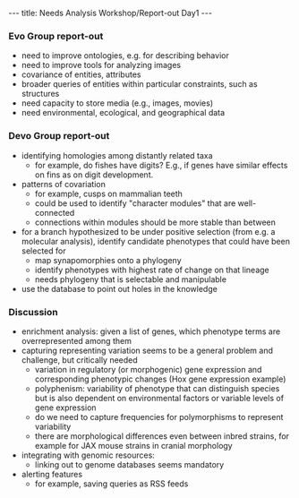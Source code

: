 ---
title: Needs Analysis Workshop/Report-out Day1
---

===Evo Group report-out===

* need to improve ontologies, e.g. for describing behavior
* need to improve tools for analyzing images
* covariance of entities, attributes
* broader queries of entities within particular constraints, such as structures
* need capacity to store media (e.g., images, movies)
* need environmental, ecological, and geographical data

===Devo Group report-out===

* identifying homologies among distantly related taxa
** for example, do fishes have digits? E.g., if genes have similar effects on fins as on digit development.
* patterns of covariation
** for example, cusps on mammalian teeth
** could be used to identify "character modules" that are well-connected
** connections within modules should be more stable than between
* for a branch hypothesized to be under positive selection (from e.g. a molecular analysis), identify candidate phenotypes that could have been selected for
** map synapomorphies onto a phylogeny
** identify phenotypes with highest rate of change on that lineage 
** needs phylogeny that is selectable and manipulable
* use the database to point out holes in the knowledge

===Discussion===

* enrichment analysis: given a list of genes, which phenotype terms are overrepresented among them
* capturing representing variation seems to be a general problem and challenge, but critically needed
** variation in regulatory (or morphogenic) gene expression and corresponding phenotypic changes (Hox gene expression example)
** polyphenism: variability of phenotype that can distinguish species but is also  dependent on environmental factors or variable levels of gene expression
** do we need to capture frequencies for polymorphisms to represent variability
** there are morphological differences even between inbred strains, for example for JAX mouse strains in cranial morphology 
* integrating with genomic resources:
** linking out to genome databases seems mandatory
* alerting features
** for example, saving queries as RSS feeds